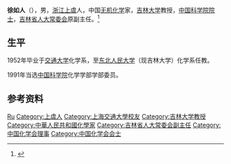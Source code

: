 {{Infobox_Person
| name        = 徐如人
| image       = 
| box_width   = 
| occupation  = 
| period      = 
| birth_name  =
| other_names =
| Sex         = 男
| birth_date  = 1932年2月
| birth_place = [[浙江省|浙江省]][[上虞市|上虞市]]
| death_date  = 
| death_place = 
| nationality = {{PRC}}
| residence   =
| party       =
| religion    =
| spouse      = 
| relatives   = 
| education   = 
| past        = 
{{Infobox_People_CAS
|学部=化学部
|专业=无机化学
|当选年=1991年
}}
| work =
|awards=
}}
'''徐如人'''（{{bd|1932年|2月|}}），男，[[浙江|浙江]][[上虞|上虞]]人，中国[[无机化学|无机化学]]家，[[吉林大学|吉林大学]]教授，[[中国科学院院士|中国科学院院士]]，[[吉林省人大常委会|吉林省人大常委会]]原副主任。<ref>{{Cite web|title=徐如人|url=https://www.jlu.edu.cn/info/1249/36186.htm|accessdate=2020-08-09|work=吉林大学|archive-date=2022-03-21|archive-url=https://web.archive.org/web/20220321051410/https://www.jlu.edu.cn/info/1249/36186.htm}}</ref>

== 生平 ==
1952年毕业于[[交通大学|交通大学]]化学系，至[[东北人民大学|东北人民大学]]（现吉林大学）化学系任教。

1991年当选[[中国科学院|中国科学院]]化学学部学部委员。

== 参考资料 ==
{{reflist}}

{{中国科学院化学部院士}}
{{中国化学会会士}}
{{Navboxes 
| title  = 徐如人在[[中國化學會_(中華人民共和國)|中国化学会]]的职务
| list1  =
{{中国化学会第二十二届理事会}}
{{中国化学会第二十三届理事会}}
}}

{{Authority control}}
{{DEFAULTSORT:Xu徐}}
[[Category:徐姓|Ru]]
[[Category:上虞人|Category:上虞人]]
[[Category:上海交通大學校友|Category:上海交通大學校友]]
[[Category:吉林大学教授|Category:吉林大学教授]]
[[Category:中華人民共和國化學家|Category:中華人民共和國化學家]]
[[Category:吉林省人大常委会副主任|Category:吉林省人大常委会副主任]]
[[Category:中国化学会理事|Category:中国化学会理事]]
[[Category:中国化学会会士|Category:中国化学会会士]]